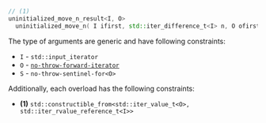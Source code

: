 ```cpp
// (1)
uninitialized_move_n_result<I, O>
  uninitialized_move_n( I ifirst, std::iter_difference_t<I> n, O ofirst, S olast );
```

The type of arguments are generic and have following constraints:
- `I` - `std::input_iterator`
- `O` - [`no-throw-forward-iterator`](#)
- `S` - `no-throw-sentinel-for<O>`

Additionally, each overload has the following constraints:
- **(1)** `std::constructible_from<std::iter_value_t<O>, std::iter_rvalue_reference_t<I>>`
